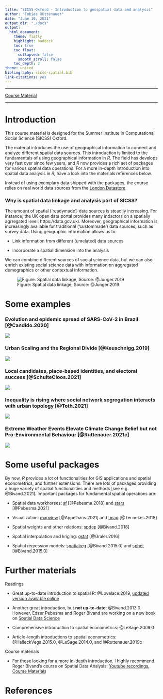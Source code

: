 ```yaml
---
title: "SICSS Oxford - Introduction to geospatial data and analysis"
author: "Tobias Rüttenauer"
date: "June 19, 2021"
output_dir: "./docs"
output: 
  html_document:
    theme: flatly
    highlight: haddock
    toc: true
    toc_float:
      collapsed: false
      smooth_scroll: false
    toc_depth: 2
theme: united
bibliography: sicss-spatial.bib
link-citations: yes
---
```


---

[Course Material](https://github.com/ruettenauer/SICSS-Spatial)

---

# Introduction

This course material is designed for the Summer Institute in Computational Social Science (SICSS) Oxford. 

The material introduces the use of geographical information to connect and analyze different spatial data sources. This introduction is limited to the fundamentals of using geographical information in _R_. The field has develops very fast over since few years, and _R_ now provides a rich set of packages for various spatial data operations. For a more in-depth introduction into spatial data analysis in _R_, have a look into the materials references below. 

Instead of using exemplary data shipped with the packages, the course relies on real world data sources from the [London Datastore](https://data.london.gov.uk/dataset).

### Why is spatial data linkage and analysis part of SICSS? 

The amount of spatial ('readymade') data sources is steadily increasing. For instance, the UK open data portal provides many indactors on a spatially agrregated level: https://data.gov.uk/. Moreover, geographical information is increasingly available for traditional ('custommade') data sources, such as survey data. Using geographic information allows us to:

* Link information from different (unrelated) data sources

* Incorporate a spatial dimension into the analysis

We can combine different sources of social science data, but we can also enrich existing social science data with information on aggregated demographics or other contextual information.

![Figure: Spatial data linkage, Source: @Junger.2019](fig/fig1_Juenger.jpg)

# Some examples

### Evolution and epidemic spread of SARS-CoV-2 in Brazil [@Candido.2020]

![](fig/Pereira.jpg)

### Urban Scaling and the Regional Divide [@Keuschnigg.2019]

![](fig/Keuschnigg.jpg)

### Local candidates, place-based identities, and electoral success [@SchulteCloos.2021]

![](fig/Schulte-cloos.jpg)

### Inequality is rising where social network segregation interacts with urban topology [@Toth.2021]

![](fig/Toth.jpg)

### Extreme Weather Events Elevate Climate Change Belief but not Pro-Environmental Behaviour [@Ruttenauer.2021c]

![](fig/Ruettenauer.jpg)

# Some useful packages

By now, _R_ provides a lot of functionalities for GIS applications and spatial econometrics, and further extensions. There are lots of packages providing a huge variety of spatial functionalities and methods [see e.g. @Bivand.2021]. Important packages for fundamental spatial operations are:

* Spatial data workhorses: [sf](https://cran.r-project.org/web/packages/sf/index.html) [@Pebesma.2018] and [stars](https://cran.r-project.org/web/packages/stars/index.html) [@Pebesma.2021]

* Visualization: [mapview](https://cran.r-project.org/web/packages/mapview/index.html) [@Appelhans.2021] and [tmap](https://cran.r-project.org/web/packages/tmap/index.html) [@Tennekes.2018]

* Spatial weights and other relations: [spdep](https://cran.r-project.org/web/packages/stars/index.html) [@Bivand.2018]

* Spatial interpolation and kriging: [gstat](https://cran.r-project.org/web/packages/gstat/index.html) [@Graler.2016]

* Spatial regression models: [spatialreg](https://cran.r-project.org/web/packages/spatialreg/index.html) [@Bivand.2015.0] and [sphet](https://cran.r-project.org/web/packages/sphet/index.html) [@Bivand.2015.0]

# Further materials

Readings

* Great up-to-date introduction to spatial R: @Lovelace.2019, [updated version available online](https://geocompr.robinlovelace.net/)

* Another great introduction, but __not up-to-date__: @Bivand.2013.0. However, Edzer Pebesma and Roger Bivand are working on a new book on [Spatial Data Science](https://www.r-spatial.org/book)

* Comprehensive introduction to spatial econometrics: @LeSage.2009.0

* Article-length introductions to spatial econometrics: @HalleckVega.2015.0, @LeSage.2014.0, and @Ruttenauer.2019c

Course materials

* For those looking for a more in-depth introduction, I highly recommend Roger Bivand's course on Spatial Data Analysis: [Youtube recordings](https://www.youtube.com/watch?v=KkIbg50Pa0I&list=PLXUoTpMa_9s10NVk4dBQljNOaOXAOhcE0), [Course Materials](https://rsbivand.github.io/ECS530_h19/)


# References
